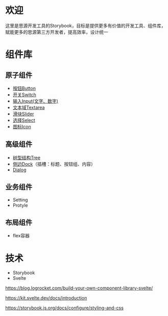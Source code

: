 
<Meta title="欢迎" />

<h1>欢迎</h1>
<p>这里是思源开发工具的Storybook，目标是提供更多有价值的开发工具、组件库，赋能更多的思源第三方开发者，提高效率，设计统一</p>

# 组件库
## 原子组件
+ [按钮Button](/?path=/docs/BaseComponent-button--docs)
+ [开关Switch](/?path=/docs/BaseComponent-switch--docs)
+ [输入Input(文字、数字)](/?path=/docs/BaseComponent-input--docs)
+ [文本域Textarea](/?path=/docs/BaseComponent-textarea--docs)
+ [滑块Slider](/?path=/docs/BaseComponent-slider--docs)
+ [选择Select](/?path=/docs/BaseComponent-select--docs)
+ [图标Icon](/?path=/docs/BaseComponent-icon--docs)

## 高级组件
+ [树型结构Tree](/?path=/docs/HighLevel-tree--docs)
+ [侧边Dock](/?path=/docs/HighLevel-dock--docs)（插槽：标题、按钮组、内容）
+ [Dialog](/?path=/story/highlevel-dialog--docs)

## 业务组件
+ Setting
+ Protyle

## 布局组件
+ flex容器

# 技术
+ Storybook
+ Svelte

https://blog.logrocket.com/build-your-own-component-library-svelte/

https://kit.svelte.dev/docs/introduction

https://storybook.js.org/docs/configure/styling-and-css